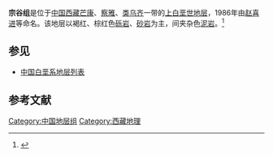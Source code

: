 {{expand|time=2015-02-04T05:14:41+00:00}}
{{Infobox rockunit
| name           = 宗谷组
| period         = 上白垩世
| age            = 
| image          = 
| imagesize      = 
| caption        = 
| type           = [[组_(地质学)|组]]
| prilithology   = 褐红、棕红色[[砾岩|砾岩]]、[[砂岩|砂岩]]
| otherlithology = 杂色[[泥岩|泥岩]]
| namedfor       = 
| namedby        = [[赵喜进|赵喜进]]等
| region         = [[西藏|西藏]][[芒康|芒康]]、[[察雅|察雅]]、[[类乌齐|类乌齐]]一带
| country        = {{PRC}}
| coordinates    =
| unitof         =
| subunits       = 
| underlies      = [[第三系|第三系]]
| overlies       = [[老然组|老然组]]
| thickness      = 
| extent         =
| area           = 
| map            = 
| map_caption    = 
}}
'''宗谷组'''是位于[[中国|中国]][[西藏|西藏]][[芒康|芒康]]、[[察雅|察雅]]、[[类乌齐|类乌齐]]一带的[[上白垩世|上白垩世]][[地层|地层]]，1986年由[[赵喜进|赵喜进]]等命名。该地层以褐红、棕红色[[砾岩|砾岩]]、[[砂岩|砂岩]]为主，间夹杂色[[泥岩|泥岩]]。<ref>{{cite book | title=《中国岩石地层辞典》 | publisher=中国地质大学出版社 | author=高振家、陈克强、魏家庸 | year=2000}}</ref>

== 参见 ==
* [[中国白垩系地层列表|中国白垩系地层列表]]

== 参考文献 ==
{{Reflist}}

{{地质小作品}}

[[Category:中国地层组|Category:中国地层组]]
[[Category:西藏地理|Category:西藏地理]]